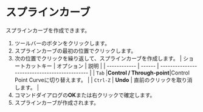 
# スプラインカーブ

スプラインカーブを作成できます。

<KinouGaiyou shortcut="" command="Spline Curve" button="ツールバー" />


1. ツールバーのボタンをクリックします。
2. スプラインカーブの最初の位置でクリックします。
3. 次の位置でクリックを繰り返して、スプラインカーブを作成します。
   | ショートカットキー | オプション | 説明                                   |
   | ------------ | ------ | --------------------------------------------- |
   | `Tab`        |**Control /  Through-point**|Control Point Curveに切り替えます。 |
   | `Ctrl-Z`  | **Undo** | 直前のクリックを取り消します。 |
4. コマンドダイアログの**OK**または右クリックで確定します。
5. スプラインカーブが作成されます。

